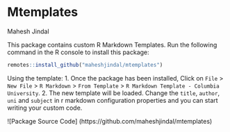 # Mtemplates

Mahesh Jindal

This package contains custom R Markdown Templates. Run the following command in the R console to install this package:
``` r
remotes::install_github("maheshjindal/mtemplates")
```
Using the template:
1. Once the package has been installed, Click on `File` > `New File` > `R Markdown` > `From Template` > `R Markdown Template - Columbia University`.
2. The new template will be loaded. Change the `title`, `author`, `uni` and `subject` in r markdown configuration properties and you can start writing your custom code.

![Package Source Code] (https://github.com/maheshjindal/mtemplates)
